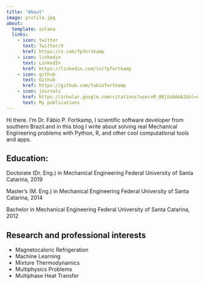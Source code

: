 ```yaml
---
title: "About"
image: profile.jpg
about:
  template: solana
  links:
    - icon: twitter
      text: Twitter/X
      href: https://x.com/fpfortkamp
    - icon: linkedin
      text: LinkedIn
      href: https://linkedin.com/in/fpfortkamp
    - icon: github
      text: Github
      href: https://github.com/fabiofortkamp
    - icon: journals
      href: https://scholar.google.com/citations?user=M_OBjUsAAAAJ&hl=en
      text: My publications
---
```


Hi there. I'm Dr. Fábio P. Fortkamp, I scientific software developer from southern Brazil.and in this blog I write about solving real Mechanical Engineering problems with Python, R, and other cool computational tools and apps.

## Education:

Doctorate (Dr. Eng.) in Mechanical Engineering
Federal University of Santa Catarina, 2019

Master's (M. Eng.) in Mechanical Engineering
Federal University of Santa Catarina, 2014

Bachelor in Mechanical Engineering
Federal University of Santa Catarina, 2012

## Research and professional interests

- Magnetocaloric Refrigeration
- Machine Learning
- Mixture Thermodynamics
- Multiphysics Problems
- Multiphase Heat Transfer
